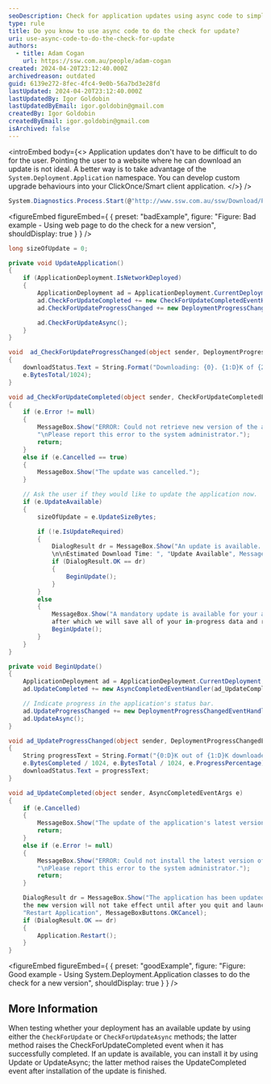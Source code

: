 ```yaml
---
seoDescription: Check for application updates using async code to simplify the process for users and ensure a seamless experience.
type: rule
title: Do you know to use async code to do the check for update?
uri: use-async-code-to-do-the-check-for-update
authors:
  - title: Adam Cogan
    url: https://ssw.com.au/people/adam-cogan
created: 2024-04-20T23:12:40.000Z
archivedreason: outdated
guid: 6139e272-8fec-4fc4-9e0b-56a7bd3e28fd
lastUpdated: 2024-04-20T23:12:40.000Z
lastUpdatedBy: Igor Goldobin
lastUpdatedByEmail: igor.goldobin@gmail.com
createdBy: Igor Goldobin
createdByEmail: igor.goldobin@gmail.com
isArchived: false
---
```


<introEmbed
  body={<>
Application updates don't have to be difficult to do for the user. Pointing the user to a website where he can download an update is not ideal. A better way is to take advantage of the `System.Deployment.Application` namespace. You can develop custom upgrade behaviours into your ClickOnce/Smart client application.
  </>}
/>
```cs
System.Diagnostics.Process.Start(@"http://www.ssw.com.au/ssw/Download/ProdBasket.aspx?ID=15");
```

<figureEmbed figureEmbed={ {
  preset: "badExample",
  figure: "Figure: Bad example - Using web page to do the check for a new version",
  shouldDisplay: true
} } />


```cs
long sizeOfUpdate = 0;

private void UpdateApplication()
{
    if (ApplicationDeployment.IsNetworkDeployed)
    {
        ApplicationDeployment ad = ApplicationDeployment.CurrentDeployment;
        ad.CheckForUpdateCompleted += new CheckForUpdateCompletedEventHandler(ad_CheckForUpdateCompleted);
        ad.CheckForUpdateProgressChanged += new DeploymentProgressChangedEventHandler(ad_CheckForUpdateProgressChanged);

        ad.CheckForUpdateAsync();
    }
}

void  ad_CheckForUpdateProgressChanged(object sender, DeploymentProgressChangedEventArgs e)
{
    downloadStatus.Text = String.Format("Downloading: {0}. {1:D}K of {2:D}K downloaded.", e.State, e.BytesCompleted/1024,
    e.BytesTotal/1024);
}

void ad_CheckForUpdateCompleted(object sender, CheckForUpdateCompletedEventArgs e)
{
    if (e.Error != null)
    {
        MessageBox.Show("ERROR: Could not retrieve new version of the application. Reason: \n" + e.Error.Message +
        "\nPlease report this error to the system administrator.");
        return;
    }
    else if (e.Cancelled == true)
    {
        MessageBox.Show("The update was cancelled.");
    }

    // Ask the user if they would like to update the application now.
    if (e.UpdateAvailable)
    {
        sizeOfUpdate = e.UpdateSizeBytes;

        if (!e.IsUpdateRequired)
        {
            DialogResult dr = MessageBox.Show("An update is available. Would you like to update the application now?
            \n\nEstimated Download Time: ", "Update Available", MessageBoxButtons.OKCancel);
            if (DialogResult.OK == dr)
            {
                BeginUpdate();
            }
        }
        else
        {
            MessageBox.Show("A mandatory update is available for your application. We will install the update now,
            after which we will save all of your in-progress data and restart your application.");
            BeginUpdate();
        }
    }
}

private void BeginUpdate()
{
    ApplicationDeployment ad = ApplicationDeployment.CurrentDeployment;
    ad.UpdateCompleted += new AsyncCompletedEventHandler(ad_UpdateCompleted);

    // Indicate progress in the application's status bar.
    ad.UpdateProgressChanged += new DeploymentProgressChangedEventHandler(ad_UpdateProgressChanged);
    ad.UpdateAsync();
}

void ad_UpdateProgressChanged(object sender, DeploymentProgressChangedEventArgs e)
{
    String progressText = String.Format("{0:D}K out of {1:D}K downloaded - {2:D}% complete",
    e.BytesCompleted / 1024, e.BytesTotal / 1024, e.ProgressPercentage);
    downloadStatus.Text = progressText;
}

void ad_UpdateCompleted(object sender, AsyncCompletedEventArgs e)
{
    if (e.Cancelled)
    {
        MessageBox.Show("The update of the application's latest version was cancelled.");
        return;
    }
    else if (e.Error != null)
    {
        MessageBox.Show("ERROR: Could not install the latest version of the application. Reason: \n" + e.Error.Message +
        "\nPlease report this error to the system administrator.");
        return;
    }

    DialogResult dr = MessageBox.Show("The application has been updated. Restart? (If you do not restart now,
    the new version will not take effect until after you quit and launch the application again.)",
    "Restart Application", MessageBoxButtons.OKCancel);
    if (DialogResult.OK == dr)
    {
        Application.Restart();
    }
}
```

<figureEmbed figureEmbed={ {
  preset: "goodExample",
  figure: "Figure: Good example - Using System.Deployment.Application classes to do the check for a new version",
  shouldDisplay: true
} } />


## More Information

When testing whether your deployment has an available update by using either the `CheckForUpdate` or `CheckForUpdateAsync` methods; the latter method raises the CheckForUpdateCompleted event when it has successfully completed. If an update is available, you can install it by using Update or UpdateAsync; the latter method raises the UpdateCompleted event after installation of the update is finished.
